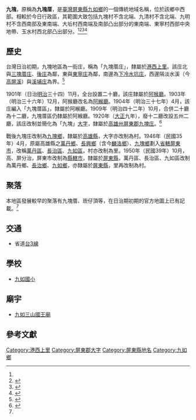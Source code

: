{{noteTA　
|1 = zh-cn:庄; zh-hk:庄; zh-tw:庄;
}}
'''九塊'''，原稱為'''九塊厝'''，是[[臺灣|臺灣]][[屏東縣|屏東縣]][[九如鄉|九如鄉]]的一個傳統地域名稱，位於該鄉中西部。相較於今日行政區，其範圍大致包括九塊村不含北端、九清村不含北端、九明村不含西南部及東南端、大坵村西南端及南部凸出部分的東南端、東寧村西部中央地帶、玉水村西北部凸出部分。<ref name="臺灣堡圖"/><ref name="百年歷史地圖_街庄">{{cite web |title=臺灣百年歷史地圖·日治行政區_街庄(1990年代)圖層 |url=http://gissrv4.sinica.edu.tw/gis/twhgis.aspx |website=臺灣百年歷史地圖 |publisher=中央研究院人文社會科學研究中心地理資訊科學研究專題中心 |accessdate=2021-07-19 |archive-date=2019-06-30 |archive-url=https://web.archive.org/web/20190630201431/http://gissrv4.sinica.edu.tw/gis/twhgis.aspx }}</ref><ref name="百年歷史地圖_村里界">{{cite web |title=臺灣百年歷史地圖·行政區_村里界【NLSC】圖層 |url=http://gissrv4.sinica.edu.tw/gis/twhgis.aspx |website=臺灣百年歷史地圖 |publisher=中央研究院人文社會科學研究中心地理資訊科學研究專題中心 |accessdate=2021-07-19 |archive-date=2019-06-30 |archive-url=https://web.archive.org/web/20190630201431/http://gissrv4.sinica.edu.tw/gis/twhgis.aspx }}</ref><ref name="九如鄉地圖">{{cite book |title=屏東縣九如鄉行政區域圖 |date=2005年11月 |publisher=中華民國內政部}}</ref>

==歷史==
台灣日治初期，九塊地區為一街庄，稱為「九塊厝庄」，隸屬於[[港西上里|港西上里]]。該庄北與[[三塊厝_(屏東縣)|三塊厝庄]]、[[後庄_(屏東縣)|後庄]]為鄰，東與[[東寧庄|東寧庄]]為鄰，南邊為[[下冷水坑庄|下冷水坑庄]]，西邊隔淡水溪（今[[高屏溪|高屏溪]]）與[[溪埔庄|溪埔庄]]為界。<ref name="臺灣堡圖">{{cite book |title=臺灣堡圖 |date=1904年 |publisher=臺灣總督府}}</ref>

1901年（日治[[明治|明治]]三十四）11月，全台設置二十廳，該庄隸屬於[[阿猴廳|阿猴廳]]。1903年（明治三十六年）12月，阿猴廳改名為[[阿緱廳|阿緱廳]]。1904年（明治三十七年）4月，該庄編入「九塊厝區」，隸屬於阿緱廳。1909年（明治四十二年）10月，合併二十廳為十二廳，九塊厝區仍隸屬於阿緱廳。1920年（[[大正|大正]]九年），廢十二廳改設五州二廳，該庄改制並簡化為「九塊」[[大字|大字]]，隸屬於[[高雄州|高雄州]][[屏東郡|屏東郡]][[九塊庄|九塊庄]]。<ref>{{cite book |editor=台灣總督府、台灣日日新報社合編 |title=新舊對照管轄便覽 |date=1921年 |publisher=成文出版社}}</ref>

戰後九塊庄改制為[[九塊鄉|九塊鄉]]，隸屬於[[高雄縣|高雄縣]]，大字亦改制為村。1946年（民國35年）4月，原屬高雄縣之[[萬丹鄉|萬丹鄉]]、[[長興鄉_(高雄縣)|長興鄉]]（含今[[麟洛鄉|麟洛鄉]]）、[[九塊鄉|九塊鄉]]劃入[[屏東市_(省轄市)|省轄屏東市]]，改稱[[萬丹區|萬丹區]]、[[長治區|長治區]]、[[九如區|九如區]]，村亦改制為里。1950年（民國39年）10月，高、屏分治，屏東市改制為[[屏東市|縣轄市]]，隸屬於[[屏東縣|屏東縣]]，萬丹區、長治區、九如區改制為萬丹鄉、[[長治鄉|長治鄉]]、[[九如鄉|九如鄉]]，亦隸屬於[[屏東縣|屏東縣]]，里再改制為村。

==聚落==
本地區發展較早的聚落有九塊厝、崁仔頂等，在日治期初期的官方地圖上已有記載。<ref name="臺灣堡圖"/>

==交通==
* 省道[[台3線|台3線]]

==學校==
*[[九如國小|九如國小]]

==廟宇==
*[[九如三山國王廟|九如三山國王廟]]

==參考文獻==
{{reflist}}
{{屏東郡}}

[[Category:港西上里|Category:港西上里]]
[[Category:屏東郡大字|Category:屏東郡大字]]
[[Category:屏東縣地名|Category:屏東縣地名]]
[[Category:九如鄉|Category:九如鄉]]